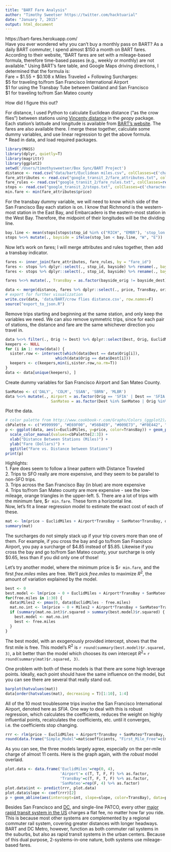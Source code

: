 ```yaml
---
title: "BART Fare Analysis"
author: "Timothy Sweetser https://twitter.com/hacktuarial"
date: "January 7, 2015"
output: html_document
---
```

https://bart-fares.herokuapp.com/  
Have you ever wondered why you can’t buy a monthly pass on BART? As a daily BART commuter, I spend almost $150 a month on BART fares. According to their website, “BART fares are set with a mileage-based formula, therefore time-based passes (e.g., weekly or monthly) are not available.” Using BART’s fare table, and Google Maps driving directions, I determined that the formula is:  
Fare = \$1.55 + \$0.108 x Miles Traveled + Following Surcharges:  
\$5 for traveling to/from San Francisco International Airport  
\$1 for using the Transbay Tube between Oakland and San Francisco  
\$1 for traveling to/from San Mateo county

How did I figure this out?

For distance, I used Python to calculate Euclidean distance ("as the crow flies") between stations using [Vincenty distance](http://en.wikipedia.org/wiki/Vincenty%27s_formulae) in the $geopy$ package. Each station's latitude and longitude is available from [BART's website](http://www.bart.gov/schedules/developers/gtfs). The fares are also available there. I merge these together, calculate some dummy variables, and use linear regression to get the above formula.  
* Read in data, and load required packages. 
```r
library(MASS)
library(dplyr, quietly=T)
library(magrittr)
library(ggplot2)
setwd('/Users/timothysweetser/Box Sync/BART Project')
distance <- read.csv("data/bart/Euclidean miles.csv", colClasses=c('character', 'numeric', 'numeric', 'character'))
fare_attributes <- read.csv("google_transit_2/fare_attributes.txt", colClasses=c('character', 'numeric', 'character', 'character', 'character', 'character', 'character'))
fare_rules <- read.csv("google_transit_2/fare_rules.txt", colClasses=rep('character', 5))
stops <- read.csv("google_transit_2/stops.txt", colClasses=c('character', 'character', 'character', 'numeric', 'numeric', 'character', 'character'))
min.fare <- min(fare_attributes$price)
```

For the transbay dummy variable, we will need to know which side of the San Francisco Bay each station is on. I know that Richmond is the western-most station in the East Bay, and Embarcadero is the eastern-most station in the West Bay. Therefore, the midpoint of their longitudes will be the dividing line. 
```r
bay.line <- mean(stops[stops$stop_id %in% c("RICH", "EMBR"), 'stop_lon'])
stops %<>% mutate(., bayside = ifelse(stop_lon < bay.line, "W", "E"))
```

Now let's work on fares; I will merge attributes and rules together, then add a transbay indicator.
```r
fares <- inner_join(fare_attributes, fare_rules, by = "fare_id")
fares <- stops %>% dplyr::select(., stop_id, bayside) %>% rename(., bayside_orig = bayside) %>% inner_join(fares, ., by=c("origin_id"="stop_id")) 
fares <- stops %>% dplyr::select(., stop_id, bayside) %>% rename(., bayside_dest = bayside) %>% inner_join(fares, ., by=c("destination_id"="stop_id")) 

fares %<>% mutate(., TransBay = as.factor(bayside_orig != bayside_dest))

data <- merge(distance, fares %>% dplyr::select(., price, TransBay, origin_id, destination_id), by.x=c('Orig', 'Dest'), by.y=c('origin_id', 'destination_id'))
# export for further visualization
write.csv(data, 'data/BART/crow flies distance.csv', row.names=F)
source("export_to_json.R")
```

Remove trips starting and beginning at the same station, and only keep the variables we need. We can also remove symmetric trips, since for each pair of stations, the distance and fare are the same whichever direction you travel in.
```r
data %<>% filter(., Orig != Dest) %>% dplyr::select(Dest, Orig, EuclidMiles, price, TransBay)
keepers <- NULL
for (i in 1: nrow(data)) {
  sister.row <- intersect(which(data$Dest == data$Orig[i]),
                      which(data$Orig == data$Dest[i]))
  keepers <- c(keepers,min(i,sister.row,na.rm=T))
}
data <- data[unique(keepers), ]
```

Create dummy variables for San Francisco Airport and San Mateo County.
```r
SanMateo <- c('DALY', 'COLM', 'SSAN', 'SBRN', 'MLBR')
data %<>% mutate(., Airport = as.factor(Orig == 'SFIA' | Dest == 'SFIA'),
                    SanMateo = as.factor(Dest %in% SanMateo | Orig %in% SanMateo))
```

Plot the data.
```r
# color palette from http://www.cookbook-r.com/Graphs/Colors_(ggplot2)/
cbPalette <- c("#999999", "#E69F00", "#56B4E9", "#009E73", "#F0E442", "#0072B2", "#D55E00", "#CC79A7")
p <- ggplot(data, aes(x=EuclidMiles, y=price, color=TransBay)) + geom_point(aes(shape=Airport), size=2.75) + 
  scale_color_manual(values=cbPalette[2:3]) + 
  xlab("Distance Between Stations (Miles)") +
  ylab("Fare (Dollars)") + 
  ggtitle("Fare vs. Distance between Stations")
print(p)
```

Highlights:  
1. Fare does seem to follow a linear pattern with Distance Traveled  
2. Trips to SFO really are more expensive, and they seem to be parallel to non-SFO trips.  
3. Trips across the San Francisco Bay (in blue) are more expensive  
4. Trips to/from San Mateo county are more expensive - see the low-mileage, orange triangles in the upper-left. 
5. There are a lot of trips with the minimum fare, \$`r min.fare`. These form a horizontal line.   
Now, let's fit a linear regression model to estimate the exact cost of each of these.
```r
mat <- lm(price ~ EuclidMiles + Airport*TransBay + SanMateo*TransBay, data)
summary(mat)
```
The surcharges do not simply stack up if your trip covers more than one of them. For example, if you cross the bay and go to/from San Francisco Airport, you pay a surcharge of $4.85 instead of $5.85. Likewise if you cross the bay and go to/from San Mateo county, your surcharge is only $0.65, less than if you did only one of those!    

Let's try another model, where the minimum price is \$`r min.fare`, and the first $free.miles$ miles are free. We'll pick $free.miles$ to maximize $R^2$, the amount of variation explained by the model.
```r
best <- 0
best.model <- lm(price ~ 0 + EuclidMiles + Airport*TransBay + SanMateo*TransBay, data, offset=rep(min.fare, nrow(data)))
for(free.miles in 1:30) {
  data$Miles2 <- pmax(0, data$EuclidMiles - free.miles)
  mat.no.int <- lm(price ~ 0 + Miles2 + Airport*TransBay + SanMateo*TransBay, data, offset=rep(min.fare, nrow(data)))
  if (summary(mat.no.int)$r.squared > summary(best.model)$r.squared) {
    best.model <- mat.no.int
    best <- free.miles
  }
}
```

The best model, with an exogenously provided intercept, shows that the first mile is free. This model's $R^2$ is `r round(summary(best.model)$r.squared, 3)`, a bit better than the model which chooses its own intercept $R^2 =$ `r round(summary(mat)$r.squared, 3)`.  

One problem with both of these models is that there are some high leverage points. Ideally, each point should have the same influence on the model, but you can see there are several that really stand out.
```r
barplot(hatvalues(mat))
data[order(hatvalues(mat), decreasing = T)[1:10], 1:4]
```

All of the 10 most troublesome trips involve the San Francisco International Airport, denoted here as $SFIA$. One way to deal with this is robust regression, which calculates the coefficients, reduces the weight on highly influential points, recalculates the coefficients, etc. until it converges, i.e. the coefficients stop changing.
```r
rrr <- rlm(price ~ EuclidMiles + Airport*TransBay + SanMateo*TransBay, data)
round(data.frame("Simple_Model"=mat$coefficients, "First_Mile_Free"=c(min.fare, best.model$coefficients[c(1, 3:7)]), "Robust"=rrr$coefficients), 3)
```  

As you can see, the three models largely agree, especially on the per-mile charge of almost 11 cents. Here is the graph again, with the *robust* model overlaid.
```r
plot.data <- data.frame('EuclidMiles'=rep(0, 4),
                        'Airport'= c(T, T, F, F) %>% as.factor,
                        'TransBay'=c(T, F, T, F) %>% as.factor,
                        'SanMateo'=rep(F, 4) %>% as.factor)
plot.data$int <- predict(rrr, plot.data)
plot.data$slope <- coef(rrr)[2]
p + geom_abline(aes(intercept=int, slope=slope, color=TransBay), data=plot.data)
```

Besides San Francisco and [DC](http://planitmetro.com/2012/11/15/how-are-metrorail-fares-calculated/), and single-line PATCO, every other [major rapid transit system in the US](http://en.wikipedia.org/wiki/List_of_United_States_rapid_transit_systems_by_ridership) charges a flat fee, no matter how far you ride. This is because most other systems are complemented by a regional commuter rail system, covering greater distances with longer headways. BART and DC Metro, however, function as both commuter rail systems in the suburbs, but also as rapid transit systems in the urban centers. Because of this dual purpose, 2-systems-in-one nature, both systems use mileage-based fares. 